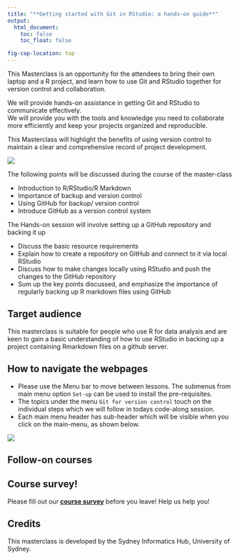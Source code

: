 ```yaml
---
title: "**Getting started with Git in RStudio: a hands-on guide**"
output:
  html_document:
    toc: false
    toc_float: false

fig-cap-location: top
---
```


This Masterclass is an opportunity for the attendees to bring their own laptop and a R project, and learn how to use Git and RStudio together for version control and collaboration.

We will provide hands-on assistance in getting Git and RStudio to communicate effectively.  
We will provide you with the tools and knowledge you need to collaborate more efficiently and keep your projects organized and reproducible.  

This Masterclass will highlight the benefits of using version control to maintain a clear and comprehensive record of project development.



![](/fig/about.png)

The following points will be discussed during the course of the master-class

-   Introduction to R/RStudio/R Markdown​
-   Importance of backup and version control​
-   Using GitHub for backup/ version control​
-   Introduce GitHub as a version control system​
    
The Hands-on session will involve setting up a GitHub repository and backing it up​  
  
-    Discuss the basic resource requirements​  
-    Explain how to create a repository on GitHub and connect to it via local RStudio​  
-    Discuss how to make changes locally using RStudio and push the changes to the GitHub repository​  
-    Sum up the key points discussed, and emphasize the importance of regularly backing up R markdown files using GitHub  

## **Target audience** {.unlisted}

This masterclass is suitable for people who use R for data analysis and are keen to gain a basic understanding of how to use RStudio in backing up a project containing Rmarkdown files on a github server.

## **How to navigate the webpages** {.unlisted}

-   Please use the Menu bar to move between lessons. The submenus from main menu option `Set-up` can be used to install the pre-requisites.\
-   The topics under the menu `Git for version control` touch on the individual steps which we will follow in todays code-along session.
-   Each main menu header has sub-header which will be visible when you click on the main-menu, as shown below.

![](/fig/Menubar.png)

## **Follow-on courses** {.unlisted}

## **Course survey!** {.unlisted}

Please fill out our [**course survey**](https://redcap.sydney.edu.au/surveys/?s=FJ33MYNCRR&training=63&training_date=2023-04-27) before you leave! Help us help you!

## **Credits** {.unlisted}

This masterclass is developed by the Sydney Informatics Hub, University of Sydney.
